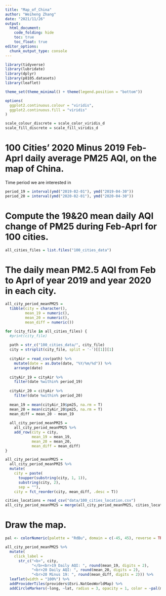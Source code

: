 ```yaml
---
title: "Map_of_China"
author: "Weiheng Zhang"
date: "2021/11/26"
output: 
  html_document:
    code_folding: hide
    toc: true
    toc_float: true
editor_options: 
  chunk_output_type: console
---
```



```r
library(tidyverse)
library(lubridate)
library(dplyr)
library(p8105.datasets)
library(leaflet)

theme_set(theme_minimal() + theme(legend.position = "bottom"))

options(
  ggplot2.continuous.colour = "viridis",
  ggplot2.continuous.fill = "viridis"
)

scale_colour_discrete = scale_color_viridis_d
scale_fill_discrete = scale_fill_viridis_d
```



# 100 Cities' 2020 Minus 2019 Feb-Aprl daily average PM25 AQI, on the map of China.

Time period we are interested in
```r
period_19 = interval(ymd("2019-02-01"), ymd("2019-04-30"))
period_20 = interval(ymd("2020-02-01"), ymd("2020-04-30"))
```

# Compute the 19&20 mean daily AQI change of PM25 during Feb-Aprl for 100 cities.

```r
all_cities_files = list.files("100_cities_data")
```

# The daily mean PM2.5 AQI from Feb to Aprl of year 2019 and year 2020 in each city.
```r
all_city_period_meanPM25 = 
  tibble(city = character(),
         mean_19 = numeric(),
         mean_20 = numeric(),
         mean_diff = numeric())
```

```r
for (city_file in all_cities_files) {
  #print(city_file)
  
  path = str_c("100_cities_data/", city_file)
  city = strsplit(city_file, split = '-')[[1]][1]
  
  cityAir = read_csv(path) %>% 
    mutate(date = as.Date(date, "%Y/%m/%d")) %>%
    arrange(date)
  
  cityAir_19 = cityAir %>% 
    filter(date %within% period_19) 
  
  cityAir_20 = cityAir %>% 
    filter(date %within% period_20)
  
  mean_19 = mean(cityAir_19$pm25, na.rm = T)
  mean_20 = mean(cityAir_20$pm25, na.rm = T)
  mean_diff = mean_20 - mean_19
  
  all_city_period_meanPM25 = 
    all_city_period_meanPM25 %>% 
    add_row(city = city, 
            mean_19 = mean_19, 
            mean_20 = mean_20, 
            mean_diff = mean_diff)
}

```


```r
all_city_period_meanPM25 = 
  all_city_period_meanPM25 %>% 
  mutate(
    city = paste(
      toupper(substring(city, 1, 1)), 
      substring(city, 2), 
      sep = ""),
    city = fct_reorder(city, mean_diff, .desc = T))
```


```r
cities_locations = read_csv("data/100_cities_location.csv")
all_city_period_meanPM25 = merge(all_city_period_meanPM25, cities_locations)
```

# Draw the map.
```r
pal <- colorNumeric(palette = "RdBu", domain = c(-45, 45), reverse = TRUE)

all_city_period_meanPM25 %>% 
  mutate(
    click_label = 
      str_c("<b>", city, 
            "</b><br>19 Daily AQI: ", round(mean_19, digits = 2), 
            "<br>20 Daily AQI: ", round(mean_20, digits = 2),
            "<br>20 Minus 19: ", round(mean_diff, digits = 2))) %>% 
  leaflet(width = "100%") %>% 
  addProviderTiles(providers$Esri.NatGeoWorldMap) %>% 
  addCircleMarkers(~long, ~lat, radius = 3, opacity = 1, color = ~pal(mean_diff), popup = ~click_label)
```







